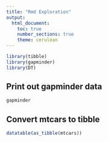 ```yaml
---
title: "Rmd Exploration"
output:
  html_document:
    toc: true
    number_sections: true
    theme: cerulean
---
```

```r
library(tibble)
library(gapminder)
library(DT)
```

## Print out gapminder data
```r
gapminder
```
## Convert mtcars to tibble
```r
datatable(as_tibble(mtcars))
```
<!-- this is a comment -->

<!-- in class edit... -->
